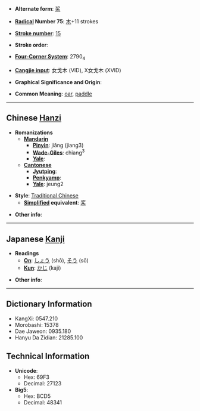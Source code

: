 * '''Alternate form''': [[桨]]

* '''[[Wiktionary:Chinese radical index| Radical]] Number 75''': [[Wiktionary:Chinese radical index 木|木]]+11 strokes

* '''[[Wiktionary:Chinese total strokes index|Stroke number]]''': [[Wiktionary:Chinese total strokes index 15|15]]

* '''Stroke order''': 

* '''[[Wiktionary:Chinese four corner index|Four-Corner System]]''': 2790<sub>4</sub>

* '''[[Wiktionary:Chinese Cangjie index|Cangjie input]]''': 女戈木 (VID), X女戈木 (XVID)

* '''Graphical Significance and Origin''': 

* '''Common Meaning''': [[oar]], [[paddle]]

----

== Chinese [[Hanzi]] ==

* '''Romanizations'''
** '''[[Mandarin]]'''
*** '''[[Pinyin]]''': jiǎng (jiang3)
*** '''[[Wade-Giles]]''': chiang<sup>3</sup>
*** '''[[Yale]]''': 
** '''[[Cantonese]]'''
*** '''[[Jyutping]]''':
*** '''[[Penkyamp]]''': 
*** '''[[Yale]]''': jeung2

* '''Style''': [[Traditional Chinese]] 
** '''[[Simplified Chinese|Simplified]] equivalent''': [[桨]]

* '''Other info''': 

----

== Japanese [[Kanji]] ==

* '''Readings'''
** '''[[On]]''': [[しょう]] (shō), [[そう]] (sō)
** '''[[Kun]]''': [[かじ]] (kaji)

* '''Other info''':  

----

== Dictionary Information ==

* KangXi: 0547.210
* Morobashi: 15378
* Dae Jaweon: 0935.180
* Hanyu Da Zidian: 21285.100

== Technical Information ==

* '''Unicode''':
** Hex: 69F3
** Decimal: 27123
* '''Big5''':
** Hex: BCD5
** Decimal: 48341